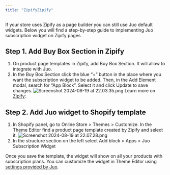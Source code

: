 ```yaml
---
title: "ZipifyZipify"
---
```


If your store uses Zipify as a page builder you can still use Juo default widgets. Below you will find a step-by-step guide to implementing Juo subscription widget on Zipify pages

## Step 1. Add Buy Box Section in Zipify

1. On product page templates in Zipify, add Buy Box Section. It will allow to integrate with Juo.
2. In the Buy Box Section click the blue “+” button in the place where you want the subscription widget to be added. Then, in the Add Element modal, search for “App Block”. Select it and click Update to save changes. ![Screenshot 2024-08-19 at 22.03.35.png](https://cdn.juo.io/content-uploads/Screenshot_2024_08_19_at_22_03_35_5b2efd1183.png) Learn more on [Zipify](https://help.zipify.com/en/articles/877075-advanced-work-with-buy-box-sections-zipify-pages):

## Step 2. Add Juo widget to Shopify template

1. In Shopify panel, go to Online Store > Themes > Customize. In the Theme Editor find a product page template created by Zipify and select it. ![Screenshot 2024-08-19 at 22.07.28.png](https://cdn.juo.io/content-uploads/Screenshot_2024_08_19_at_22_07_28_16f59d4234.png)
2. In the structure section on the left select Add block > Apps > Juo Subscription Widget

Once you save the template, the widget will show on all your products with subscription plans. You can customize the widget in Theme Editor using [settings provided by Juo](https://juo.io/docs/guides/customizing-juo-subscription-widget).

